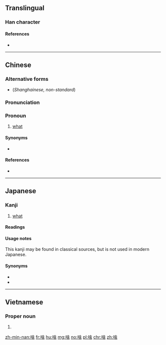 ==Translingual==

===Han character===
{{Han char|rn=30|rad=口|as=08|sn=11|four=68064|canj=ROMR,XROMR|ids=⿰口舍}}

====References====
* {{Han ref|kx=0196.261|dkj=03881|hdz=10643.060|uh=5565|ud=21861|bh=D4A3|bd=54435}}

----

==Chinese==
{{zh-forms}}

===Alternative forms===
* {{zh-l|薩/萨}} (''Shanghainese, non-standard'')

===Pronunciation===
{{zh-pron
|m=shá,shà
|c=saa1
|mn=siáⁿ/sáⁿ
|w=3sa
|cat=pron
}}

===Pronoun===
{{zh-pronoun}}

# {{context|Min Nan|Wu|dialectal Mandarin|lang=zh|sort=siáⁿ|sort2=3sa}} [[what]]
#: {{zh-usex|這 是 啥 物件？|'''What''' is this (thing)?|MN|tr=che sī siáⁿ mi̍h-kiāⁿ?}}
#: {{zh-usex|儂 辣 做 啥？|'''What''' are you doing?|SH}}
#: {{zh-usex|你 說 啥{shà} 來著[着]{zhe}？|'''What''' did you just say? (dialectal)}}

====Synonyms====
* {{zh-l|什麼/什么}}

====References====
*{{thcwd|7092}}

----

==Japanese==

===Kanji===
{{ja-kanji|grade=uc|rs=口08}}

# [[what]]

====Readings====
{{ja-readings
|on=[[しゃ]] (sha)
|kun=[[なに]] (nani), [[なんぞ]] (nanzo)
}}

====Usage notes====
This kanji may be found in classical sources, but is not used in modern Japanese.

====Synonyms====
* {{l|ja|何|tr=[[なに]], ''[[nani#Japanese|nani]]''}}
* {{l|ja|何ぞ|tr=[[なんぞ]], ''[[nanzo#Japanese|nanzo]]''}}

----

==Vietnamese==
{{vi-hantutab}}

===Proper noun===
{{vi-hantu|[[xá]], [[sá]]|rs=口08}}

# {{defn|vi}}

[[zh-min-nan:啥]]
[[fr:啥]]
[[hu:啥]]
[[mg:啥]]
[[no:啥]]
[[pl:啥]]
[[chr:啥]]
[[zh:啥]]